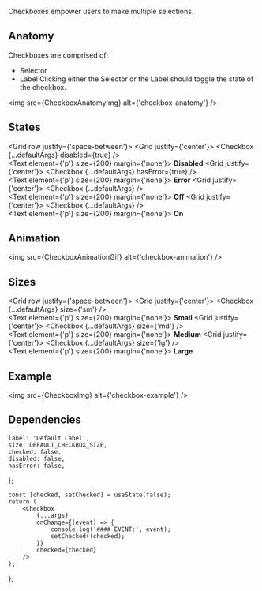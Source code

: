 

<Meta component={Checkbox} title="Components/Checkbox" />

<Title>Checkboxes</Title>

<Subtitle>Checkboxes empower users to make multiple selections.</Subtitle>

## Anatomy

Checkboxes are comprised of:

-   Selector
-   Label
    Clicking either the Selector or the Label should toggle the state of the checkbox.

<img src={CheckboxAnatomyImg} alt={'checkbox-anatomy'} />

## States

<Grid row justify={'space-between'}>
    <Grid justify={'center'}>
        <Checkbox {...defaultArgs} disabled={true} />
        <br />
        <Text element={'p'} size={200} margin={'none'}>
            <strong>Disabled</strong>
        </Text>
    </Grid>
    <Grid justify={'center'}>
        <Checkbox {...defaultArgs} hasError={true} />
        <br />
        <Text element={'p'} size={200} margin={'none'}>
            <strong>Error</strong>
        </Text>
    </Grid>
    <Grid justify={'center'}>
        <Checkbox {...defaultArgs} />
        <br />
        <Text element={'p'} size={200} margin={'none'}>
            <strong>Off</strong>
        </Text>
    </Grid>
    <Grid justify={'center'}>
        <Checkbox {...defaultArgs} />
        <br />
        <Text element={'p'} size={200} margin={'none'}>
            <strong>On</strong>
        </Text>
    </Grid>
</Grid>

## Animation

<img src={CheckboxAnimationGif} alt={'checkbox-animation'} />

## Sizes

<Grid row justify={'space-between'}>
    <Grid justify={'center'}>
        <Checkbox {...defaultArgs} size={'sm'} />
        <br />
        <Text element={'p'} size={200} margin={'none'}>
            <strong>Small</strong>
        </Text>
    </Grid>
    <Grid justify={'center'}>
        <Checkbox {...defaultArgs} size={'md'} />
        <br />
        <Text element={'p'} size={200} margin={'none'}>
            <strong>Medium</strong>
        </Text>
    </Grid>
    <Grid justify={'center'}>
        <Checkbox {...defaultArgs} size={'lg'} />
        <br />
        <Text element={'p'} size={200} margin={'none'}>
            <strong>Large</strong>
        </Text>
    </Grid>
</Grid>

## Example

<img src={CheckboxImg} alt={'checkbox-example'} />

## Dependencies

<ArgsTable of={Checkbox} exclude={[...DEFAULT_ARGUMENTS_TABLE_EXCLUSION]} />

    label: 'Default Label',
    size: DEFAULT_CHECKBOX_SIZE,
    checked: false,
    disabled: false,
    hasError: false,
};

    const [checked, setChecked] = useState(false);
    return (
        <Checkbox
            {...args}
            onChange={(event) => {
                console.log('#### EVENT:', event);
                setChecked(!checked);
            }}
            checked={checked}
        />
    );
};

<Canvas hidden>
    <Story
        name="Default"
        argTypes={{
            label: { control: { type: 'text' } },
            size: { control: { type: 'radio', options: CHECKBOX_SIZES } },
            hasError: { control: { type: 'boolean' } },
            disabled: { control: { type: 'boolean' } },
            ...Utils.hideComponentProperties(['onClick', 'className', 'onChange', 'checked']),
        }}
        args={defaultArgs}
    >
        {(args) => <ControlledCheckbox {...args} />}
    </Story>
</Canvas>
